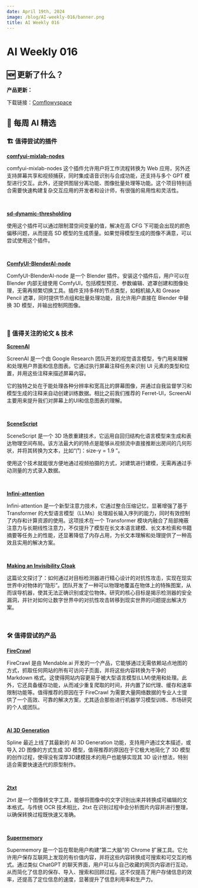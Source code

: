 ```yaml
---
date: April 19th, 2024
image: /blog/AI-weekly-016/banner.png
title: AI Weekly 016
---
```



# AI Weekly 016

## 🆕 更新了什么？
**产品更新：**


下载链接：[Comflowyspace](https://github.com/6174/comflowyspace/releases)

## 🤩 每周 AI 精选

### 🏗️ 值得尝试的插件

[**comfyui-mixlab-nodes**](https://github.com/shadowcz007/comfyui-mixlab-nodes)

comfyui-mixlab-nodes 这个插件允许用户将工作流程转换为 Web 应用，另外还支持屏幕共享和视频捕获，同时集成语音识别与合成功能，还支持与多个 GPT 模型进行交互。此外，还提供图层分离功能、图像批量处理等功能。这个项目特别适合需要快速构建复杂交互应用的开发者和设计师，有很强的易用性和灵活性。

<br/>
<PhotoProvider>
  <PhotoView src="/blog/AI-weekly-016/001.png">
    <img src="/blog/AI-weekly-016/001.png" alt="" className="rounded-lg"/>
  </PhotoView>
</PhotoProvider>

[**sd-dynamic-thresholding**](https://github.com/mcmonkeyprojects/sd-dynamic-thresholding)

使用这个插件可以通过限制潜空间变量的值，解决在高 CFG 下可能会出现的颜色偏移问题，从而提高 SD 模型的生成质量。如果觉得模型生成的图像不满意，可以尝试使用这个插件。

<br/>
<PhotoProvider>
  <PhotoView src="/blog/AI-weekly-016/002.png">
    <img src="/blog/AI-weekly-016/002.png" alt="" className="rounded-lg"/>
  </PhotoView>
</PhotoProvider>

[**ComfyUI-BlenderAI-node**](https://github.com/AIGODLIKE/ComfyUI-BlenderAI-node)

ComfyUI-BlenderAI-node 是一个 Blender 插件。安装这个插件后，用户可以在 Blender 内部无缝使用 ComfyUI，包括模型预览、参数编辑、遮罩创建和图像处理，无需再频繁切换工具。插件支持多样的节点类型，如相机输入和 Grease Pencil 遮罩，同时提供节点组和批量处理功能，且允许用户直接在 Blender 中替换 3D 模型，并输出控制网图像。

<br/>
<PhotoProvider>
  <PhotoView src="/blog/AI-weekly-016/003.png">
    <img src="/blog/AI-weekly-016/003.png" alt="" className="rounded-lg"/>
  </PhotoView>
</PhotoProvider>

### 📄 值得关注的论文 & 技术

[**ScreenAl**](https://arxiv.org/abs/2402.04615)

ScreenAI 是一个由 Google Research 团队开发的视觉语言模型，专门用来理解和处理用户界面和信息图表。它通过执行屏幕注释任务来识别 UI 元素的类型和位置，并用这些注释来描述屏幕内容。

它的独特之处在于能处理各种分辨率和宽高比的屏幕图像，并通过自我监督学习和模型生成的注释来自动创建训练数据。相比之前我们推荐的 Ferret-UI，ScreenAI 主要用来提升我们对屏幕上的UI和信息图表的理解。

<br/>
<PhotoProvider>
  <PhotoView src="/blog/AI-weekly-016/004.png">
    <img src="/blog/AI-weekly-016/004.png" alt="" className="rounded-lg"/>
  </PhotoView>
</PhotoProvider>

[**SceneScript**](https://arxiv.org/abs/2403.13064)

SceneScript 是一个 3D 场景重建技术，它运用自回归结构化语言模型来生成和表达物理空间布局。该方法最大的的特点是能够从视频流中直接推断出房间的几何形状，并将其转换为文本，比如“门：size-y = 1.9 ”。

使用这个技术就能很方便地通过视频拍摄的方式，对建筑进行建模，无需再通过手动测量的方式录入数据。

<br/>
<PhotoProvider>
  <PhotoView src="/blog/AI-weekly-016/005.png">
    <img src="/blog/AI-weekly-016/005.png" alt="" className="rounded-lg"/>
  </PhotoView>
</PhotoProvider>

[**Infini-attention**](https://arxiv.org/abs/2404.07143)

Infini-attention 是一个新型注意力技术，它通过整合压缩记忆，显著增强了基于 Transformer 的大型语言模型（LLMs）处理超长输入序列的能力，同时有效控制了内存和计算资源的使用。这项技术在一个 Transformer 模块内融合了局部掩蔽注意力与长期线性注意力，不仅提升了模型在长文本语言建模、长文本检索和书籍摘要等任务上的性能，还显著降低了内存占用，为长文本理解和处理提供了一种高效且实用的解决方案。

<br/>
<PhotoProvider>
  <PhotoView src="/blog/AI-weekly-016/006.png">
    <img src="/blog/AI-weekly-016/006.png" alt="" className="rounded-lg"/>
  </PhotoView>
</PhotoProvider>

[**Making an Invisibility Cloak**](https://arxiv.org/abs/1910.14667)

这篇论文探讨了：如何通过对目标检测器进行精心设计的对抗性攻击，实现在现实世界中对物体的“隐形”。团队开发了一种可以物理地覆盖在物体上的特殊图案，从而误导机器，使其无法正确识别或定位物体。研究的核心目标是揭示检测器的安全漏洞，并针对如何让数字世界中的对抗性攻击转移到现实世界的问题提出解决方案。

<br/>
<PhotoProvider>
  <PhotoView src="/blog/AI-weekly-016/007.png">
    <img src="/blog/AI-weekly-016/007.png" alt="" className="rounded-lg"/>
  </PhotoView>
</PhotoProvider>

### 🛠️ 值得尝试的产品

[**FireCrawl**](https://www.firecrawl.dev/)

FireCrawl 是由 Mendable.ai 开发的一个产品，它能够通过无需依赖站点地图的方式，抓取任何网站的所有可访问子页面，并将这些内容转换为干净的 Markdown 格式。这使得网站内容更易于被大型语言模型(LLM)使用和处理。此外，它还具备缓存功能，从而减少重复爬取的时间，并内置了如代理、缓存和速率限制功能等。值得推荐的原因在于 FireCrawl 为需要大量网络数据的专业人士提供了一个高效、可靠的解决方案，尤其适合那些进行机器学习模型训练、市场研究的个人或团队。

<br/>
<PhotoProvider>
  <PhotoView src="/blog/AI-weekly-016/008.png">
    <img src="/blog/AI-weekly-016/008.png" alt="" className="rounded-lg"/>
  </PhotoView>
</PhotoProvider>

[**AI 3D Generation**](https://spline.design/ai-generate)

Spline 最近上线了其最新的 AI 3D Generation 功能，支持用户通过文本描述，或导入 2D 图像的方式生成 3D 模型，值得推荐的原因在于它极大地简化了 3D 模型的创作过程，使得没有深厚3D建模技术的用户也能够实现其 3D 设计想法，特别适合需要快速迭代的原型制作。

<br/>
<PhotoProvider>
  <PhotoView src="/blog/AI-weekly-016/009.png">
    <img src="/blog/AI-weekly-016/009.png" alt="" className="rounded-lg"/>
  </PhotoView>
</PhotoProvider>

[**2txt**](https://2txt.vercel.app/?ref=top.aibase.com)

2txt 是一个图像转文字工具，能够将图像中的文字识别出来并转换成可编辑的文本格式。与传统 OCR 技术相比，2txt 在识别过程中会分析图片内容并进行整理，以确保转换过程既快速又准确。

<br/>
<PhotoProvider>
  <PhotoView src="/blog/AI-weekly-016/010.png">
    <img src="/blog/AI-weekly-016/010.png" alt="" className="rounded-lg"/>
  </PhotoView>
</PhotoProvider>

[**Supermemory**](https://github.com/Dhravya/supermemory)

Supermemory 是一个旨在帮助用户构建“第二大脑”的 Chrome 扩展工具。它允许用户保存互联网上发现的有价值内容，并将这些内容转换成可搜索和可交互的格式。通过类似 ChatGPT 的聊天界面，用户可以与自己收藏的网页内容进行互动，从而简化了信息的保存、导入、搜索和回顾过程。这不仅提高了用户存储信息的效率，还提高了定位信息的速度，显著提升了信息利用率和生产力。

<br/>
<PhotoProvider>
  <PhotoView src="/blog/AI-weekly-016/011.png">
    <img src="/blog/AI-weekly-016/011.png" alt="" className="rounded-lg"/>
  </PhotoView>
</PhotoProvider>

<Subscribe />















